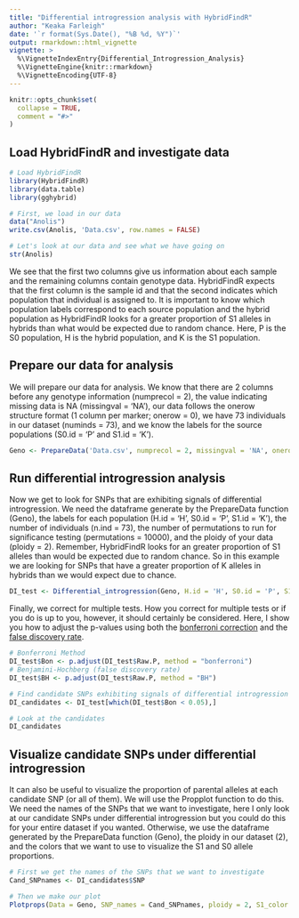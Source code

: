 ```yaml
---
title: "Differential introgression analysis with HybridFindR"
author: "Keaka Farleigh"
date: '`r format(Sys.Date(), "%B %d, %Y")`'
output: rmarkdown::html_vignette
vignette: >
  %\VignetteIndexEntry{Differential_Introgression_Analysis}
  %\VignetteEngine{knitr::rmarkdown}
  %\VignetteEncoding{UTF-8}
---
```


```r
knitr::opts_chunk$set(
  collapse = TRUE,
  comment = "#>"
)
```

## Load HybridFindR and investigate data
```r
# Load HybridFindR
library(HybridFindR)
library(data.table)
library(gghybrid)

# First, we load in our data
data("Anolis")
write.csv(Anolis, 'Data.csv', row.names = FALSE)

# Let's look at our data and see what we have going on
str(Anolis)
```

We see that the first two columns give us information about each sample and the remaining columns contain genotype data. HybridFindR expects that the first column is the sample id and that the second indicates which population that individual is assigned to. It is important to know which population labels correspond to each source population and the hybrid population as HybridFindR looks for a greater proportion of S1 alleles in hybrids than what would be expected due to random chance. Here, P is the S0 population, H is the hybrid population, and K is the S1 population.

## Prepare our data for analysis
We will prepare our data for analysis. We know that there are 2 columns before any genotype information (numprecol = 2), the value indicating missing data is NA (missingval = 'NA'), our data follows the onerow structure format (1 column per marker; onerow = 0), we have 73 individuals in our dataset (numinds = 73), and we know the labels for the source populations (S0.id = 'P' and S1.id = 'K').

```r
Geno <- PrepareData('Data.csv', numprecol = 2, missingval = 'NA', onerow = 0, numinds = 73, S0.id = 'P', S1.id = 'K')
```


## Run differential introgression analysis
Now we get to look for SNPs that are exhibiting signals of differential introgression. We need the dataframe generate by the PrepareData function (Geno), the labels for each population (H.id = 'H', S0.id = 'P', S1.id = 'K'), the number of individuals (n.ind = 73), the number of permutations to run for significance testing (permutations = 10000), and the ploidy of your data (ploidy = 2). Remember, HybridFindR looks for an greater proportion of S1 alleles than would be expected due to random chance. So in this example we are looking for SNPs that have a greater proportion of K alleles in hybrids than we would expect due to chance. 
```r
DI_test <- Differential_introgression(Geno, H.id = 'H', S0.id = 'P', S1.id = 'K', n.ind = 73, permutations = 10000, ploidy = 2)
```

Finally, we correct for multiple tests. How you correct for multiple tests or if you do is up to you, however, it should certainly be considered. Here, I show you how to adjust the p-values using both the [bonferroni correction](https://www.tandfonline.com/doi/abs/10.1080/01621459.1961.10482090) and the [false discovery rate](https://rss.onlinelibrary.wiley.com/doi/abs/10.1111/j.2517-6161.1995.tb02031.x). 
```r
# Bonferroni Method
DI_test$Bon <- p.adjust(DI_test$Raw.P, method = "bonferroni")
# Benjamini-Hochberg (false discovery rate)
DI_test$BH <- p.adjust(DI_test$Raw.P, method = "BH")

# Find candidate SNPs exhibiting signals of differential introgression
DI_candidates <- DI_test[which(DI_test$Bon < 0.05),]

# Look at the candidates
DI_candidates

```

## Visualize candidate SNPs under differential introgression
It can also be useful to visualize the proportion of parental alleles at each candidate SNP (or all of them). We will use the Propplot function to do this. We need the names of the SNPs that we want to investigate, here I only look at our candidate SNPs under differential introgression but you could do this for your entire dataset if you wanted. Otherwise, we use the dataframe generated by the PrepareData function (Geno), the ploidy in our dataset (2), and the colors that we want to use to visualize the S1 and S0 allele proportions.

```r
# First we get the names of the SNPs that we want to investigate
Cand_SNPnames <- DI_candidates$SNP

# Then we make our plot
Plotprops(Data = Geno, SNP_names = Cand_SNPnames, ploidy = 2, S1_color = 'red', S0_color = 'blue')

```
